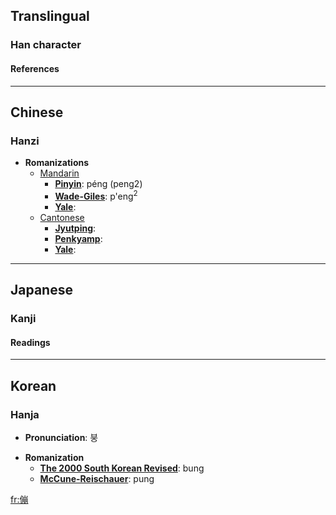 ==Translingual==
===Han character===
{{Han char|rad=人|as=11|sn=13|four=2212<sub>7</sub>|canj=人山月月 (OUBB)}}
====References====
{{Han ref|kx=0114.160|dkj=01012|dj=0242.240|hdz=10211.080|uh=50B0|ud=20656|bh=DCBD|bd=56509}}
----

==Chinese==
===Hanzi===


* '''Romanizations'''
** [[Mandarin]]
*** '''[[Pinyin]]''': péng (peng2)
*** '''[[Wade-Giles]]''': p'eng<sup>2</sup>
*** '''[[Yale]]''': 
**[[Cantonese]]
***'''[[Jyutping]]''':
***'''[[Penkyamp]]''': 
***'''[[Yale]]''': 


----
==Japanese==
===Kanji===
{{ja-kanji|grade=|rs=人11}}
====Readings====
{{ja-readings|on=[[ほう]] (hō), [[ぼう]] (bō)|kun=[[とも]] (tomo), [[ともがら]] (tomogara), [[おもねりくみする]] (omonerikumisuru)}}


----
==Korean==
===Hanja===

* '''Pronunciation''': 붕

* '''Romanization'''
** '''[[The 2000 South Korean Revised Romanization|The 2000 South Korean Revised]]''': bung
** '''[[McCune-Reischauer]]''': pung


[[fr:傰]]